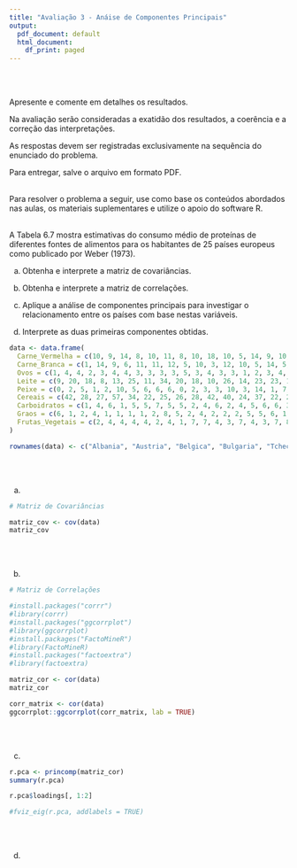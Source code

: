 ```yaml
---
title: "Avaliação 3 - Anáise de Componentes Principais"
output:
  pdf_document: default
  html_document:
    df_print: paged
---
```


<br>
<br>

Apresente e comente em detalhes os resultados.

Na avaliação serão consideradas a exatidão dos resultados, a coerência e a correção das interpretações. 

As respostas devem ser registradas exclusivamente na sequência do enunciado do problema. 

Para entregar, salve o arquivo em formato PDF.
<br>
<br>

Para resolver o problema a seguir, use como base os conteúdos abordados nas aulas, os materiais suplementares e utilize o apoio do software R.
<br>
<br>

A Tabela 6.7 mostra estimativas do consumo médio de proteínas de diferentes fontes de alimentos para os habitantes de 25 países europeus como publicado por Weber (1973). 

a.	Obtenha e interprete a matriz de covariâncias.

b.	Obtenha e interprete a matriz de correlações.

c.	Aplique a análise de componentes principais para investigar o relacionamento entre os países com base nestas variáveis. 

d.	Interprete as duas primeiras componentes obtidas.


```r

data <- data.frame(
  Carne_Vermelha = c(10, 9, 14, 8, 10, 11, 8, 10, 18, 10, 5, 14, 9, 10, 9, 7, 6, 6, 7, 10, 13, 17, 9, 11, 4),
  Carne_Branca = c(1, 14, 9, 6, 11, 11, 12, 5, 10, 3, 12, 10, 5, 14, 5, 10, 4, 6, 3, 8, 10, 6, 5, 13, 5),
  Ovos = c(1, 4, 4, 2, 3, 4, 4, 3, 3, 3, 3, 5, 3, 4, 3, 3, 1, 2, 3, 4, 3, 5, 2, 4, 1),
  Leite = c(9, 20, 18, 8, 13, 25, 11, 34, 20, 18, 10, 26, 14, 23, 23, 19, 5, 11, 9, 25, 24, 21, 17, 19, 10),
  Peixe = c(0, 2, 5, 1, 2, 10, 5, 6, 6, 6, 0, 2, 3, 3, 10, 3, 14, 1, 7, 8, 2, 4, 3, 3, 1),
  Cereais = c(42, 28, 27, 57, 34, 22, 25, 26, 28, 42, 40, 24, 37, 22, 23, 36, 27, 50, 29, 20, 26, 24, 44, 19, 56),
  Carboidratos = c(1, 4, 6, 1, 5, 5, 7, 5, 5, 2, 4, 6, 2, 4, 5, 6, 6, 3, 6, 4, 3, 5, 6, 5, 3),
  Graos = c(6, 1, 2, 4, 1, 1, 1, 1, 2, 8, 5, 2, 4, 2, 2, 2, 5, 5, 6, 1, 2, 3, 3, 2, 6),
  Frutas_Vegetais = c(2, 4, 4, 4, 4, 2, 4, 1, 7, 7, 4, 3, 7, 4, 3, 7, 8, 3, 7, 2, 5, 3, 3, 4, 3)
)

rownames(data) <- c("Albania", "Austria", "Belgica", "Bulgaria", "Tchecoslovaquia", "Dinamarca", "Alemanha_Ocidental", "Finlandia", "Franca", "Grecia", "Hungria", "Irlanda", "Italia", "Paises_Baixos", "Noruega", "Polonia", "Portugal", "Romenia", "Espanha", "Suecia", "Suica", "Reino_Unido", "URSS", "Alemanha_Oriental", "Iugoslavia")
```

</br>
</br>

a.

```r
# Matriz de Covariâncias

matriz_cov <- cov(data)
matriz_cov
```




</br>
</br>


b.
```r
# Matriz de Correlações

#install.packages("corrr")
#library(corrr)
#install.packages("ggcorrplot")
#library(ggcorrplot)
#install.packages("FactoMineR")
#library(FactoMineR)
#install.packages("factoextra")
#library(factoextra)

matriz_cor <- cor(data)
matriz_cor

corr_matrix <- cor(data)
ggcorrplot::ggcorrplot(corr_matrix, lab = TRUE)
```


</br>
</br>


c.
```r
r.pca <- princomp(matriz_cor)
summary(r.pca)
```

```r
r.pca$loadings[, 1:2]

```

```r
#fviz_eig(r.pca, addlabels = TRUE)
```

</br>
</br>


d.


